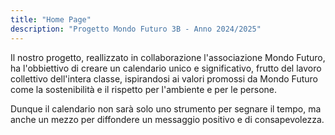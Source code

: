 ```yaml
---
title: "Home Page"
description: "Progetto Mondo Futuro 3B - Anno 2024/2025"
---
```


Il nostro progetto, reallizzato in collaborazione l'associazione Mondo Futuro, ha l'obbiettivo di creare un calendario unico e significativo, frutto del lavoro collettivo dell'intera classe, ispirandosi ai valori promossi da Mondo Futuro come la sostenibilità e il rispetto per l'ambiente e per le persone.

Dunque il calendario non sarà solo uno strumento per segnare il tempo, ma anche un mezzo per diffondere un messaggio positivo e di consapevolezza.

<CardGroup cols="2">
  <Card title="GENNAIO " icon="snowman" color="#00bef9" horizontal href="https://mondofuturo3b.cloud/mesi/gennaio/snowday">
    
  </Card>
  <Card title="FEBBRAIO " icon="mountain-sun" color="#00bef9" horizontal href="https://mondofuturo3b.cloud/mesi/febbraio/febbraio">
    
  </Card>
</CardGroup>

<CardGroup cols="2">
  <Card title="MARZO" icon="seedling" color="#00bef9" horizontal href="https://mondofuturo3b.cloud/mesi/marzo/marzo">
    
  </Card>
  <Card title="APRILE" icon="earth-americas" color="#00bef9" horizontal href="https://mondofuturo3b.cloud/mesi/aprile/aprile">
    
  </Card>
  <Card title="MAGGIO" icon="bee" color="#00bef9" horizontal href="https://mintlify.com/docs/content/components/accordions">
    
  </Card>
  <Card title="GIUGNO" icon="wave" color="#00bef9" horizontal href="https://mintlify.com/customers">
    
  </Card>
</CardGroup>

<CardGroup cols="2">
  <Card title="LUGLIO" icon="sun" color="#00bef9" horizontal>
    
  </Card>
  <Card title="AGOSTO" icon="campground" color="#00bef9" horizontal>
    
  </Card>
</CardGroup>

<CardGroup cols="2">
  <Card title="SETTEMBRE" icon="leaf-maple" color="#00bef9" horizontal>
    
  </Card>
  <Card title="OTTOBRE" icon="mushroom" color="#00bef9" horizontal>
    
  </Card>
</CardGroup>

<CardGroup cols="2">
  <Card title="NOVEMBRE " icon="trees" color="#00bef9" horizontal>
    
  </Card>
  <Card title="DICEMBRE" icon="cloud-snow" color="#00bef9" horizontal>
    
  </Card>
</CardGroup>